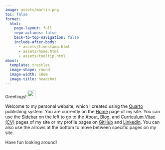 ```yaml
---
image: assets/martin.png
toc: false
format:
  html:
    page-layout: full
    repo-actions: false
    back-to-top-navigation: false
    include-after-body:
      - assets/timestamp.html
      - assets/home.html
      - assets/tooltip.html
about:
  template: trestles
  image-shape: round
  image-width: 16em
  image-title: headshot
---
```


Greetings! <img src="media/wave.gif" width="25px"/>

Welcome to my personal website, which I created using the [Quarto](https://quarto.org) publishing system. You are currently on the [Home](){.bi .bi-house-door} page of my site. You can use the [Sidebar](https://en.wikipedia.org/wiki/Sidebar_(computing)#:~:text=a%20graphical%20control%20element%20that%20displays%20various%20forms%20of%20information%20to%20the%20right%20or%20left%20side){.bi .bi-layout-text-sidebar-reverse} on the left to go to the [About](about){.bi .bi-info-circle}, [Blog](blog){.bi .bi-pencil}, and [Curriculum Vitae (CV)](cv){.bi .bi-file-earmark-person} pages of my site or my profile pages on [GitHub](https://github.com/maptv){.bi .bi-github} and [LinkedIn](https://www.linkedin.com/in/maptv){.bi .bi-linkedin}. You can also use the [arrows[]{.bi .bi-arrow-right-short}]{.bi .bi-arrow-left-short} at the bottom to move between specific pages on my site.

Have fun looking around!
